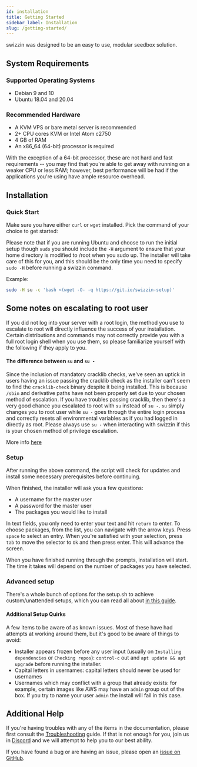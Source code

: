 ```yaml
---
id: installation
title: Getting Started
sidebar_label: Installation
slug: /getting-started/
---
```


swizzin was designed to be an easy to use, modular seedbox solution.

## System Requirements

### Supported Operating Systems

- Debian 9 and 10
- Ubuntu 18.04 and 20.04

### Recommended Hardware

- A KVM VPS or bare metal server is recommended
- 2+ CPU cores KVM or Intel Atom c2750
- 4 GB of RAM
- An x86_64 (64-bit) processor is required

With the exception of a 64-bit processor, these are not hard and fast requirements -- you may find that you're able to get away with running on a weaker CPU or less RAM; however, best performance will be had if the applications you're using have ample resource overhead.

## Installation

### Quick Start

Make sure you have either `curl` or `wget` installed. Pick the command of your choice to get started:


<InstallCmd />

Please note that if you are running Ubuntu and choose to run the initial setup though `sudo` you should include the `-H` argument to ensure that your home directory is modified to /root when you sudo up. The installer will take care of this for you, and this should be the only time you need to specify `sudo -H` before running a swizzin command.

Example:

```bash
sudo -H su -c 'bash <(wget -O- -q https://git.io/swizzin-setup)'
```
## Some notes on escalating to root user
If you did not log into your server with a root login, the method you use to escalate to root will directly influence the success of your installation. Certain distributions and commands may not correctly provide you with a full root login shell when you use them, so please familiarize yourself with the following if they apply to you.
#### The difference between `su` and `su -`
Since the inclusion of mandatory cracklib checks, we've seen an uptick in users having an issue passing the cracklib check as the installer can't seem to find the `cracklib-check` binary despite it being installed. This is because `/sbin` and derivative paths have not been properly set due to your chosen method of escalation. If you have troubles passing cracklib, then there's a very good chance you escalated to root with `su` instead of `su -`. `su` simply changes you to root user while `su -` goes through the entire login process and correctly resets all environmental variables as if you had logged in directly as root. Please always use `su -` when interacting with swizzin if this is your chosen method of privilege escalation.

More info [here](https://unix.stackexchange.com/questions/7013/why-do-we-use-su-and-not-just-su)

### Setup

After running the above command, the script will check for updates and install some necessary prerequisites before continuing.

When finished, the installer will ask you a few questions:

- A username for the master user
- A password for the master user
- The packages you would like to install

In text fields, you only need to enter your text and hit `return` to enter. To choose packages, from the list, you can navigate with the arrow keys. Press `space` to select an entry. When you're satisfied with your selection, press `tab` to move the selector to `Ok` and then press enter. This will advance the screen.

When you have finished running through the prompts, installation will start. The time it takes will depend on the number of packages you have selected.

### Advanced setup
There's a whole bunch of options for the setup.sh to achieve custom/unattended setups, which you can read all about [in this guide](/guides/advanced-setup).

#### Additional Setup Quirks

A few items to be aware of as known issues. Most of these have had attempts at working around them, but it's good to be aware of things to avoid:

- Installer appears frozen before any user input (usually on `Installing dependencies` or `Checking repos`): `control-c` out and `apt update && apt upgrade` before running the installer.
- Capital letters in usernames: capital letters should never be used for usernames
- Usernames which may conflict with a group that already exists: for example, certain images like AWS may have an `admin` group out of the box. If you try to name your user `admin` the install will fail in this case.

## Additional Help

If you're having troubles with any of the items in the documentation, please first consult the [Troubleshooting](/guides/troubleshooting) guide. If that is not enough for you, join us in [Discord](https://discord.gg/2esbu2N) and we will attempt to help you to our best ability.

If you have found a bug or are having an issue, please open an [issue on GitHub](https://github.com/liaralabs/swizzin/issues/new/choose).
